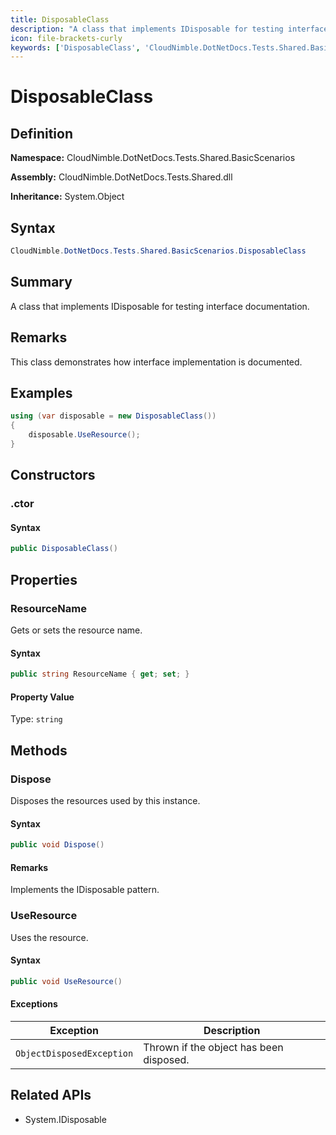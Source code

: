 ```yaml
---
title: DisposableClass
description: "A class that implements IDisposable for testing interface documentation."
icon: file-brackets-curly
keywords: ['DisposableClass', 'CloudNimble.DotNetDocs.Tests.Shared.BasicScenarios.DisposableClass', 'CloudNimble.DotNetDocs.Tests.Shared.BasicScenarios', 'class', 'System.Object', 'System.IDisposable']
---
```


# DisposableClass

## Definition

**Namespace:** CloudNimble.DotNetDocs.Tests.Shared.BasicScenarios

**Assembly:** CloudNimble.DotNetDocs.Tests.Shared.dll

**Inheritance:** System.Object

## Syntax

```csharp
CloudNimble.DotNetDocs.Tests.Shared.BasicScenarios.DisposableClass
```

## Summary

A class that implements IDisposable for testing interface documentation.

## Remarks

This class demonstrates how interface implementation is documented.

## Examples

```csharp
using (var disposable = new DisposableClass())
{
    disposable.UseResource();
}
```

## Constructors

### .ctor

#### Syntax

```csharp
public DisposableClass()
```

## Properties

### ResourceName

Gets or sets the resource name.

#### Syntax

```csharp
public string ResourceName { get; set; }
```

#### Property Value

Type: `string`

## Methods

### Dispose

Disposes the resources used by this instance.

#### Syntax

```csharp
public void Dispose()
```

#### Remarks

Implements the IDisposable pattern.

### UseResource

Uses the resource.

#### Syntax

```csharp
public void UseResource()
```

#### Exceptions

| Exception | Description |
|-----------|-------------|
| `ObjectDisposedException` | Thrown if the object has been disposed. |

## Related APIs

- System.IDisposable


